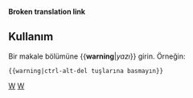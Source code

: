 <noinclude>'''Broken translation link'''{{en/-}}</noinclude>{{ambox
| type  = content
| text  = <strong>Uyarı</strong><br>{{{1|Bu şablonu ekleyen kişi belirli bir uyarı belirlemediğinden, doğru eylemle kaldırılması ya da güncellenmesi gerekir.}}}
}}<noinclude>

==Kullanım==
Bir makale bölümüne <nowiki>{{</nowiki>'''warning'''|''yazı''<nowiki>}}</nowiki> girin. Örneğin:
<pre>{{warning|ctrl-alt-del tuşlarına basmayın}}</pre>

[[Category:en/templates|W]][[Category:en/Message boxes|W]]</noinclude>
